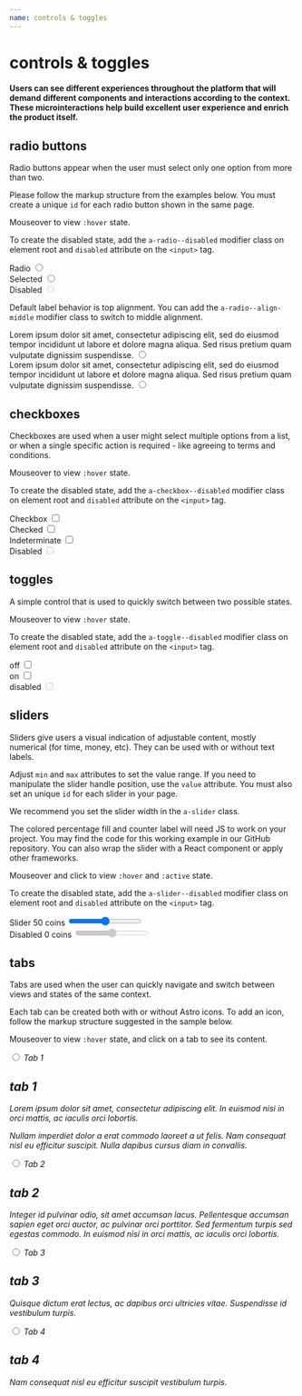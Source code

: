 ```yaml
---
name: controls & toggles
---
```



# controls & toggles

#### Users can see different experiences throughout the platform that will demand different components and interactions according to the context. These microinteractions help build excellent user experience and enrich the product itself.

## radio buttons

Radio buttons appear when the user must select only one option from more than two.

Please follow the markup structure from the examples below. You must create a unique `id` for each radio button shown in the same page.

Mouseover to view `:hover` state.

To create the disabled state, add the `a-radio--disabled` modifier class on element root and `disabled` attribute on the `<input>` tag.

<Playground>
  <div className='a-radio'>
    <label htmlFor='radio1'>Radio</label>
    <input type='radio' id='radio1' name='radiogroup1' />
    <span className='a-radio__shape' />
  </div>
  <div className='a-radio'>
    <label htmlFor='radio2'>Selected</label>
    <input type='radio' id='radio2' name='radiogroup1' defaultChecked />
    <span className='a-radio__shape' />    
  </div>
  <div className='a-radio a-radio--disabled'>
    <label htmlFor='radio3'>Disabled</label>
    <input type='radio' id='radio3' name='radiogroup1' disabled />
    <span className='a-radio__shape' />
  </div>
</Playground>

Default label behavior is top alignment. You can add the `a-radio--align-middle` modifier class to switch to middle alignment.

<Playground>
  <div className='a-radio'>
    <label htmlFor='radio4'>
      Lorem ipsum dolor sit amet, consectetur adipiscing elit, sed do eiusmod
      tempor incididunt ut labore et dolore magna aliqua. Sed risus pretium quam
      vulputate dignissim suspendisse.
    </label>
    <input type='radio' id='radio4' name='radiogroup2' />
    <span className='a-radio__shape' />
  </div>
  <div className='a-radio a-radio--align-middle'>
    <label htmlFor='radio5'>
      Lorem ipsum dolor sit amet, consectetur adipiscing elit, sed do eiusmod
      tempor incididunt ut labore et dolore magna aliqua. Sed risus pretium quam
      vulputate dignissim suspendisse.
    </label>
    <input type='radio' id='radio5' name='radiogroup2' />
    <span className='a-radio__shape' />
  </div>
</Playground>

## checkboxes

Checkboxes are used when a user might select multiple options from a list, or when a single specific action is required - like agreeing to terms and conditions.

Mouseover to view `:hover` state.

To create the disabled state, add the `a-checkbox--disabled` modifier class on element root and `disabled` attribute on the `<input>` tag.

<Playground>
  <div className='a-checkbox'>
    <label htmlFor='checkbox1'>Checkbox</label>
    <input type='checkbox' id='checkbox1' />
    <span className='a-checkbox__shape' />
  </div>
  <div className='a-checkbox'>
    <label htmlFor='checkbox2'>Checked</label>
    <input type='checkbox' id='checkbox2' defaultChecked />
    <span className='a-checkbox__shape' />
  </div>
  <div className='a-checkbox a-checkbox--indeterminate'>
    <label htmlFor='checkbox3'>Indeterminate</label>
    <input type='checkbox' id='checkbox3' defaultChecked />
    <span className='a-checkbox__shape' />
  </div>
  <div className='a-checkbox a-checkbox--disabled'>
    <label htmlFor='checkbox4'>Disabled</label>
    <input type='checkbox' id='checkbox4' disabled />
    <span className='a-checkbox__shape' />
  </div>
</Playground>

## toggles

A simple control that is used to quickly switch between two possible states.

Mouseover to view `:hover` state.

To create the disabled state, add the `a-toggle--disabled` modifier class on element root and `disabled` attribute on the `<input>` tag.

<Playground>
  <div className='a-toggle'>
    <label htmlFor='toggle1'>off</label>
    <input type='checkbox' id='toggle1' />
    <span className='a-toggle__shape' />
  </div>
  <div className='a-toggle'>
    <label htmlFor='toggle2'>on</label>
    <input type='checkbox' id='toggle2' defaultChecked />
    <span className='a-toggle__shape' />
  </div>
  <div className='a-toggle a-toggle--disabled'>
    <label htmlFor='toggle3'>disabled</label>
    <input type='checkbox' id='toggle3' disabled />
    <span className='a-toggle__shape' />
  </div>
</Playground>

## sliders

Sliders give users a visual indication of adjustable content, mostly numerical (for time, money, etc). They can be used with or without text labels.

Adjust `min` and `max` attributes to set the value range. If you need to manipulate the slider handle position, use the `value` attribute. You must also set an unique `id` for each slider in your page.

We recommend you set the slider width in the `a-slider` class.

The colored percentage fill and counter label will need JS to work on your project. You may find the code for this working example in our GitHub repository. You can also wrap the slider with a React component or apply other frameworks.

Mouseover and click to view `:hover` and `:active` state.

To create the disabled state, add the `a-slider--disabled` modifier class on element root and `disabled` attribute on the `<input>` tag.

<Playground>
  <div className='a-slider'>
    <label htmlFor='slider1'>
      Slider
      <span className='a-slider--value'>50 coins</span>
    </label>
    <input type='range' min='1' max='100' id='slider1' />
  </div>
  <div className='a-slider a-slider--disabled'>
    <label htmlFor='slider1'>
      Disabled
      <span className='a-slider--value'>0 coins</span>
    </label>
    <input type='range' min='1' max='100' id='slider1' disabled />
  </div>
</Playground>

<HandleSliderValue />

## tabs

Tabs are used when the user can quickly navigate and switch between views and states of the same context.

Each tab can be created both with or without Astro icons. To add an icon, follow the markup structure suggested in the sample below.

Mouseover to view `:hover` state, and click on a tab to see its content.

<Playground>
  <div className='a-tabs'>
    <input
      className='a-tabs__item'
      type='radio'
      id='tab1'
      name='tabs1'
      defaultChecked
    />
    <label className='a-tabs__label' htmlFor='tab1'>
      <i className='a-icon a-icon__calendar a-icon--size-small a-icon--space-right a-tabs__icon' />
      <span className='a-tabs__text'>Tab 1</span>
    </label>
    <div className='a-tabs__content'>
      <h2 className='a-title--large'>tab 1</h2>
      <p className='a-text--secondary-medium'>
        Lorem ipsum dolor sit amet, consectetur adipiscing elit. In euismod nisi
        in orci mattis, ac iaculis orci lobortis.
      </p>
      <p className='a-text--secondary-medium'>
        Nullam imperdiet dolor a erat commodo laoreet a ut felis. Nam consequat
        nisl eu efficitur suscipit. Nulla dapibus cursus diam in convallis.
      </p>
    </div>
    <input className='a-tabs__item' type='radio' id='tab2' name='tabs1' />
    <label className='a-tabs__label' htmlFor='tab2'>
      <i className='a-icon a-icon__mail a-icon--size-small a-icon--space-right a-tabs__icon' />
      <span className='a-tabs__text'>Tab 2</span>
    </label>
    <div className='a-tabs__content'>
      <h2 className='a-title--large'>tab 2</h2>
      <p className='a-text--secondary-medium'>
        Integer id pulvinar odio, sit amet accumsan lacus. Pellentesque accumsan
        sapien eget orci auctor, ac pulvinar orci porttitor. Sed fermentum
        turpis sed egestas commodo. In euismod nisi in orci mattis, ac iaculis
        orci lobortis.
      </p>
    </div>
    <input className='a-tabs__item' type='radio' id='tab3' name='tabs1' />
    <label className='a-tabs__label' htmlFor='tab3'>
      <i className='a-icon a-icon__profile a-icon--size-small a-icon--space-right a-tabs__icon' />
      <span className='a-tabs__text'>Tab 3</span>
    </label>
    <div className='a-tabs__content'>
      <h2 className='a-title--large'>tab 3</h2>
      <p className='a-text--secondary-medium'>
        Quisque dictum erat lectus, ac dapibus orci ultricies vitae. Suspendisse
        id vestibulum turpis.
      </p>
    </div>
    <input className='a-tabs__item' type='radio' id='tab4' name='tabs1' />
    <label className='a-tabs__label' htmlFor='tab4'>
      <span className='a-tabs__text'>Tab 4</span>
    </label>
    <div className='a-tabs__content'>
      <h2 className='a-title--large'>tab 4</h2>
      <p className='a-text--secondary-medium'>
        Nam consequat nisl eu efficitur suscipit vestibulum turpis.
      </p>
    </div>
    <div className='a-tabs__border' />
  </div>
</Playground>
